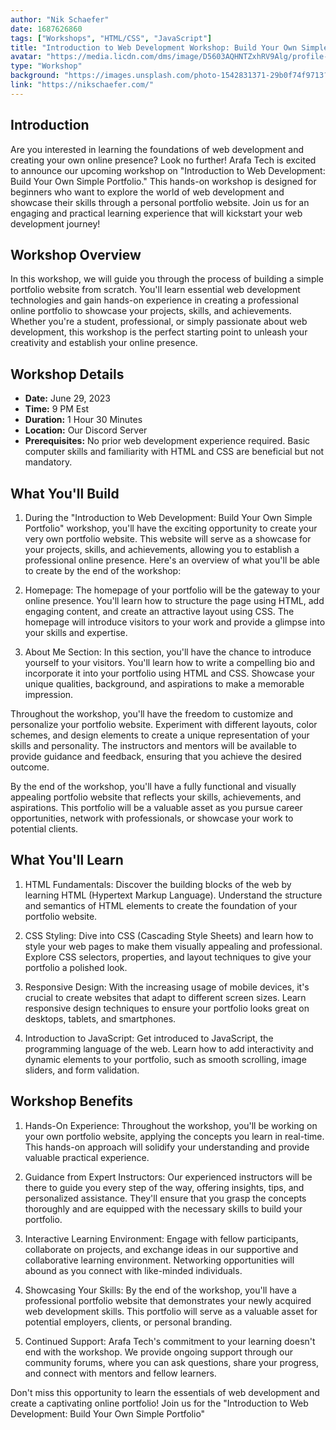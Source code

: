 ```yaml
---
author: "Nik Schaefer"
date: 1687626860
tags: ["Workshops", "HTML/CSS", "JavaScript"]
title: "Introduction to Web Development Workshop: Build Your Own Simple Portfolio"
avatar: "https://media.licdn.com/dms/image/D5603AQHNTZxhRV9Alg/profile-displayphoto-shrink_200_200/0/1679019473123?e=1689811200&v=beta&t=gRtZVwnXC1effKVomDHT7rna5L7MT1NU9LU7BBb_MpE"
type: "Workshop"
background: "https://images.unsplash.com/photo-1542831371-29b0f74f9713?ixlib=rb-4.0.3&ixid=M3wxMjA3fDB8MHxwaG90by1wYWdlfHx8fGVufDB8fHx8fA%3D%3D&auto=format&fit=crop&w=2070&q=80"
link: "https://nikschaefer.com/"
---
```


## Introduction

Are you interested in learning the foundations of web development and creating your own online presence? Look no further! Arafa Tech is excited to announce our upcoming workshop on "Introduction to Web Development: Build Your Own Simple Portfolio." This hands-on workshop is designed for beginners who want to explore the world of web development and showcase their skills through a personal portfolio website. Join us for an engaging and practical learning experience that will kickstart your web development journey!

## Workshop Overview

In this workshop, we will guide you through the process of building a simple portfolio website from scratch. You'll learn essential web development technologies and gain hands-on experience in creating a professional online portfolio to showcase your projects, skills, and achievements. Whether you're a student, professional, or simply passionate about web development, this workshop is the perfect starting point to unleash your creativity and establish your online presence.

## Workshop Details

- **Date:** June 29, 2023
- **Time:** 9 PM Est
- **Duration:** 1 Hour 30 Minutes
- **Location:** Our Discord Server
- **Prerequisites:** No prior web development experience required. Basic computer skills and familiarity with HTML and CSS are beneficial but not mandatory.

## What You'll Build

1. During the "Introduction to Web Development: Build Your Own Simple Portfolio" workshop, you'll have the exciting opportunity to create your very own portfolio website. This website will serve as a showcase for your projects, skills, and achievements, allowing you to establish a professional online presence. Here's an overview of what you'll be able to create by the end of the workshop:

2. Homepage: The homepage of your portfolio will be the gateway to your online presence. You'll learn how to structure the page using HTML, add engaging content, and create an attractive layout using CSS. The homepage will introduce visitors to your work and provide a glimpse into your skills and expertise.

3. About Me Section: In this section, you'll have the chance to introduce yourself to your visitors. You'll learn how to write a compelling bio and incorporate it into your portfolio using HTML and CSS. Showcase your unique qualities, background, and aspirations to make a memorable impression.

Throughout the workshop, you'll have the freedom to customize and personalize your portfolio website. Experiment with different layouts, color schemes, and design elements to create a unique representation of your skills and personality. The instructors and mentors will be available to provide guidance and feedback, ensuring that you achieve the desired outcome.

By the end of the workshop, you'll have a fully functional and visually appealing portfolio website that reflects your skills, achievements, and aspirations. This portfolio will be a valuable asset as you pursue career opportunities, network with professionals, or showcase your work to potential clients.

## What You'll Learn

1. HTML Fundamentals: Discover the building blocks of the web by learning HTML (Hypertext Markup Language). Understand the structure and semantics of HTML elements to create the foundation of your portfolio website.

2. CSS Styling: Dive into CSS (Cascading Style Sheets) and learn how to style your web pages to make them visually appealing and professional. Explore CSS selectors, properties, and layout techniques to give your portfolio a polished look.

3. Responsive Design: With the increasing usage of mobile devices, it's crucial to create websites that adapt to different screen sizes. Learn responsive design techniques to ensure your portfolio looks great on desktops, tablets, and smartphones.

4. Introduction to JavaScript: Get introduced to JavaScript, the programming language of the web. Learn how to add interactivity and dynamic elements to your portfolio, such as smooth scrolling, image sliders, and form validation.

## Workshop Benefits

1. Hands-On Experience: Throughout the workshop, you'll be working on your own portfolio website, applying the concepts you learn in real-time. This hands-on approach will solidify your understanding and provide valuable practical experience.

2. Guidance from Expert Instructors: Our experienced instructors will be there to guide you every step of the way, offering insights, tips, and personalized assistance. They'll ensure that you grasp the concepts thoroughly and are equipped with the necessary skills to build your portfolio.

3. Interactive Learning Environment: Engage with fellow participants, collaborate on projects, and exchange ideas in our supportive and collaborative learning environment. Networking opportunities will abound as you connect with like-minded individuals.

4. Showcasing Your Skills: By the end of the workshop, you'll have a professional portfolio website that demonstrates your newly acquired web development skills. This portfolio will serve as a valuable asset for potential employers, clients, or personal branding.

5. Continued Support: Arafa Tech's commitment to your learning doesn't end with the workshop. We provide ongoing support through our community forums, where you can ask questions, share your progress, and connect with mentors and fellow learners.

Don't miss this opportunity to learn the essentials of web development and create a captivating online portfolio! Join us for the "Introduction to Web Development: Build Your Own Simple Portfolio"
